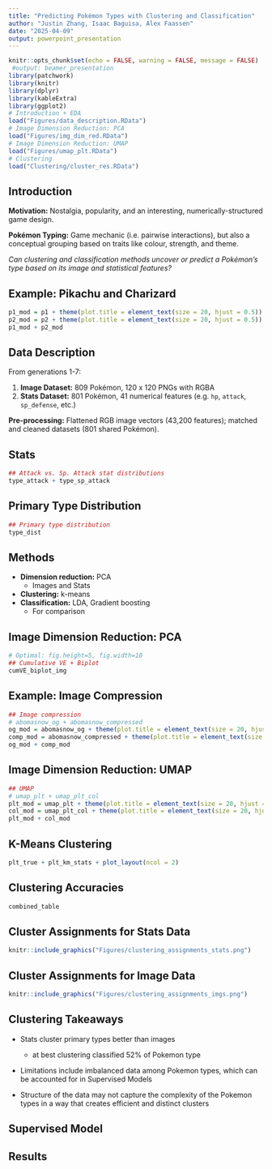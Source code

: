 ```yaml
---
title: "Predicting Pokémon Types with Clustering and Classification"
author: "Justin Zhang, Isaac Baguisa, Alex Faassen"
date: "2025-04-09"
output: powerpoint_presentation
---
```


```r
knitr::opts_chunk$set(echo = FALSE, warning = FALSE, message = FALSE)
 #output: beamer_presentation
library(patchwork)
library(knitr)
library(dplyr)
library(kableExtra)
library(ggplot2)
# Introduction + EDA
load("Figures/data_description.RData")
# Image Dimension Reduction: PCA
load("Figures/img_dim_red.RData")
# Image Dimension Reduction: UMAP
load("Figures/umap_plt.RData")
# Clustering
load("Clustering/cluster_res.RData")
```

## Introduction

**Motivation:** Nostalgia, popularity, and an interesting, numerically-structured game design.

**Pokémon Typing:** Game mechanic (i.e. pairwise interactions), but also a conceptual grouping based on traits like colour, strength, and theme.

*Can clustering and classification methods uncover or predict a Pokémon’s type based on its image and statistical features?*

## Example: Pikachu and Charizard

```r
p1_mod = p1 + theme(plot.title = element_text(size = 20, hjust = 0.5))
p2_mod = p2 + theme(plot.title = element_text(size = 20, hjust = 0.5))
p1_mod + p2_mod
```

## Data Description

From generations 1-7:

1. **Image Dataset:** 809 Pokémon, 120 x 120 PNGs with RGBA
2. **Stats Dataset:** 801 Pokémon, 41 numerical features (e.g. `hp`, `attack`, `sp_defense`, etc.)

**Pre-processing:** Flattened RGB image vectors (43,200 features); matched and cleaned datasets (801 shared Pokémon).

## Stats

```r
## Attack vs. Sp. Attack stat distributions
type_attack + type_sp_attack
```

## Primary Type Distribution

```r
## Primary type distribution
type_dist
```

## Methods

- **Dimension reduction:** PCA
  - Images and Stats
- **Clustering:** k-means
- **Classification:** LDA, Gradient boosting
  - For comparison

## Image Dimension Reduction: PCA

```r
# Optimal: fig.height=5, fig.width=10
## Cumulative VE + Biplot
cumVE_biplot_img
```

## Example: Image Compression

```r
## Image compression
# abomasnow_og + abomasnow_compressed
og_mod = abomasnow_og + theme(plot.title = element_text(size = 20, hjust = 0.5))
comp_mod = abomasnow_compressed + theme(plot.title = element_text(size = 20, hjust = 0.5))
og_mod + comp_mod
```

## Image Dimension Reduction: UMAP

```r
## UMAP
# umap_plt + umap_plt_col
plt_mod = umap_plt + theme(plot.title = element_text(size = 20, hjust = 0.5))
col_mod = umap_plt_col + theme(plot.title = element_text(size = 20, hjust = 0.5))
plt_mod + col_mod
```

## K-Means Clustering

```r
plt_true + plt_km_stats + plot_layout(ncol = 2)
```

## Clustering Accuracies

```r
combined_table
```

## Cluster Assignments for Stats Data
```r
knitr::include_graphics("Figures/clustering_assignments_stats.png")
```

## Cluster Assignments for Image Data
```r
knitr::include_graphics("Figures/clustering_assignments_imgs.png")
```

## Clustering Takeaways

- Stats cluster primary types better than images
  - at best clustering classified 52% of Pokemon type

- Limitations include imbalanced data among Pokemon types, which can be accounted for in Supervised Models

- Structure of the data may not capture the complexity of the Pokemon types in a way that creates efficient and distinct clusters

## Supervised Model

## Results
